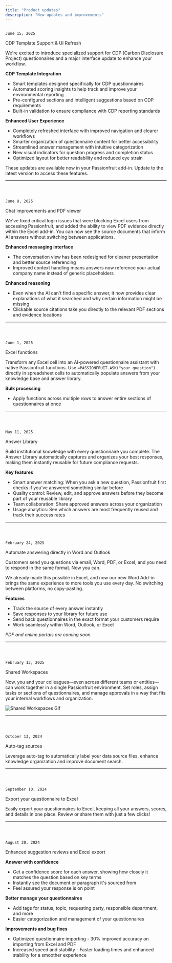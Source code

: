 ```yaml
---
title: "Product updates"
description: "New updates and improvements"
---
```


<code className="font-mono text-xs bg-black/[0.02] w-fit border text-primary-foreground block">
June 15, 2025
</code>

<p className="text-xl font-semibold text-primary leading-tight mt-1">
CDP Template Support & UI Refresh</p>

We're excited to introduce specialized support for CDP (Carbon Disclosure Project) questionnaires and a major interface update to enhance your workflow.

**CDP Template Integration**

- Smart templates designed specifically for CDP questionnaires
- Automated scoring insights to help track and improve your environmental reporting
- Pre-configured sections and intelligent suggestions based on CDP requirements
- Built-in validation to ensure compliance with CDP reporting standards

**Enhanced User Experience**

- Completely refreshed interface with improved navigation and clearer workflows
- Smarter organization of questionnaire content for better accessibility
- Streamlined answer management with intuitive categorization
- New visual indicators for question progress and completion status
- Optimized layout for better readability and reduced eye strain

These updates are available now in your Passionfruit add-in. Update to the latest version to access these features.

---

## <code className="font-mono text-xs bg-black/[0.02] w-fit border text-primary-foreground block">
June 8, 2025</code>

<p className="text-xl font-semibold text-primary leading-tight mt-1 mb-2">
Chat improvements and PDF viewer</p>

We've fixed critical login issues that were blocking Excel users from accessing Passionfruit, and added the ability to view PDF evidence directly within the Excel add-in. You can now see the source documents that inform AI answers without switching between applications.

**Enhanced messaging interface**

- The conversation view has been redesigned for cleaner presentation and better source referencing
- Improved context handling means answers now reference your actual company name instead of generic placeholders

**Enhanced reasoning**

- Even when the AI can't find a specific answer, it now provides clear explanations of what it searched and why certain information might be missing
- Clickable source citations take you directly to the relevant PDF sections and evidence locations

---

## <code className="font-mono text-xs bg-black/[0.02] w-fit border text-primary-foreground block">
June 1, 2025</code>

<p className="text-xl font-semibold text-primary leading-tight mt-1 mb-2">
Excel functions</p>

Transform any Excel cell into an AI-powered questionnaire assistant with native Passionfruit functions. Use `=PASSIONFRUIT.ASK("your question")` directly in spreadsheet cells to automatically populate answers from your knowledge base and answer library.

**Bulk processing**

- Apply functions across multiple rows to answer entire sections of questionnaires at once

---

## <code className="font-mono text-xs bg-black/[0.02] w-fit border text-primary-foreground block">
May 11, 2025</code>

<p className="text-xl font-semibold text-primary leading-tight mt-1 mb-2">
Answer Library</p>

Build institutional knowledge with every questionnaire you complete. The Answer Library automatically captures and organizes your best responses, making them instantly reusable for future compliance requests.

**Key features**

- Smart answer matching: When you ask a new question, Passionfruit first checks if you've answered something similar before
- Quality control: Review, edit, and approve answers before they become part of your reusable library
- Team collaboration: Share approved answers across your organization
- Usage analytics: See which answers are most frequently reused and track their success rates

---

## <code className="font-mono text-xs bg-black/[0.02] w-fit border text-primary-foreground block">
February 24, 2025</code>

<p className="text-xl font-semibold text-primary leading-tight mt-1 mb-2">
Automate answering directly in Word and Outlook</p>

Customers send you questions via email, Word, PDF, or Excel, and you need to respond in the same format. Now you can.

We already made this possible in Excel, and now our new Word Add-in brings the same experience to more tools you use every day. No switching between platforms, no copy-pasting.

**Features**

- Track the source of every answer instantly
- Save responses to your library for future use
- Send back questionnaires in the exact format your customers require
- Work seamlessly within Word, Outlook, or Excel

_PDF and online portals are coming soon._

---

## <code className="font-mono text-xs bg-black/[0.02] w-fit border text-primary-foreground block">
February 13, 2025</code>

<p className="text-xl font-semibold text-primary leading-tight mt-1 mb-2">
Shared Workspaces</p>

Now, you and your colleagues—even across different teams or entities—can work together in a single Passionfruit environment. Set roles, assign tasks or sections of questionnaires, and manage approvals in a way that fits your internal workflows and organization.

![Shared Workspaces Gif](/images/changelog/shared-workspaces.gif)

---

## <code className="font-mono text-xs bg-black/[0.02] w-fit border text-primary-foreground block">
October 13, 2024</code>

<p className="text-xl font-semibold text-primary leading-tight mt-1 mb-2">
Auto-tag sources</p>

Leverage auto-tag to automatically label your data source files, enhance knowledge organization and improve document search.

---

## <code className="font-mono text-xs bg-black/[0.02] w-fit border text-primary-foreground block">
September 10, 2024</code>

<p className="text-xl font-semibold text-primary leading-tight mt-1 mb-2">
Export your questionnaire to Excel</p>

Easily export your questionnaires to Excel, keeping all your answers, scores, and details in one place. Review or share them with just a few clicks!

---

## <code className="font-mono text-xs bg-black/[0.02] w-fit border text-primary-foreground block">
August 20, 2024</code>

<p className="text-xl font-semibold text-primary leading-tight mt-1 mb-2">
Enhanced suggestion reviews and Excel export</p>

**Answer with confidence**

- Get a confidence score for each answer, showing how closely it matches the question based on key terms
- Instantly see the document or paragraph it's sourced from
- Feel assured your response is on point

**Better manage your questionnaires**

- Add tags for status, topic, requesting party, responsible department, and more
- Easier categorization and management of your questionnaires

**Improvements and bug fixes**

- Optimized questionnaire importing - 30% improved accuracy on importing from Excel and PDF
- Increased speed and stability - Faster loading times and enhanced stability for a smoother experience